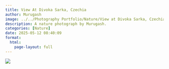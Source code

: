 ```yaml
---
title: View At Divoka Sarka, Czechia
author: Murugash
image: ../../Photography Portfolio/Nature/View at Divoka Sarka, Czechia.jpg
description: A nature photograph by Murugash.
categories: [Nature]
date: 2025-05-12 08:40:09
format:
  html:
    page-layout: full
---
```


![](../../Photography Portfolio/Nature/View at Divoka Sarka, Czechia.jpg)
